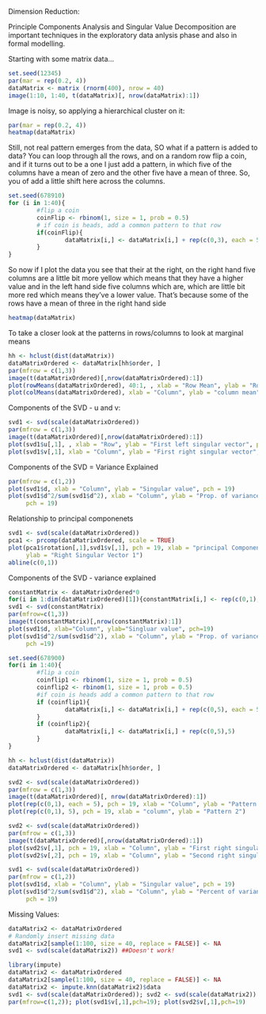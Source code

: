 Dimension Reduction:

Principle Components Analysis and Singular Value Decomposition are important techniques in the exploratory data anlysis phase and also in formal modelling. 

Starting with some matrix data...

```r
set.seed(12345)
par(mar = rep(0.2, 4))
dataMatrix <- matrix (rnorm(400), nrow = 40)
image(1:10, 1:40, t(dataMatrix)[, nrow(dataMatrix):1])
```

Image is noisy, so applying a hierarchical cluster on it:

```r
par(mar = rep(0.2, 4))
heatmap(dataMatrix)
```

Still, not real pattern emerges from the data, SO what if a pattern is added to data? You can loop through all the rows, and on a random row flip a coin, and if it turns out to be a one I just add a pattern, in which five of the columns have a mean of zero and the other five have a mean of three. So, you of add a little shift here across the columns.

```r
set.seed(678910)
for (i in 1:40){
        #flip a coin
        coinFlip <- rbinom(1, size = 1, prob = 0.5)
        # if coin is heads, add a common pattern to that row
        if(coinFlip){
                dataMatrix[i,] <- dataMatrix[i,] + rep(c(0,3), each = 5)
        }
}
```

So now if I plot the data you see that their at the right, on the right hand five columns are a little bit more yellow which means that they have a higher value and in the left hand side five columns which are, which are little bit more red which means they've a lower value. That's because some of the rows have a mean of three in the right hand side 

```r
heatmap(dataMatrix)
```

To take a closer look at the patterns in rows/columns to look at marginal means

```r
hh <- hclust(dist(dataMatrix))
dataMatrixOrdered <- dataMatrix[hh$order, ]
par(mfrow = c(1,3))
image(t(dataMatrixOrdered)[,nrow(dataMatrixOrdered):1])
plot(rowMeans(dataMatrixOrdered), 40:1, , xlab = "Row Mean", ylab = "Row", pch = 19)
plot(colMeans(dataMatrixOrdered), xlab = "Column", ylab = "column mean", pch = 19)

```

Components of the SVD - u and v:

```r
svd1 <- svd(scale(dataMatrixOrdered))
par(mfrow = c(1,3))
image(t(dataMatrixOrdered)[,nrow(dataMatrixOrdered):1])
plot(svd1$u[,1], , xlab = "Row", ylab = "First left singular vector", pch = 19)
plot(svd1$v[,1], xlab = "Column", ylab = "First right singular vector", pch = 19)

```

Components of the SVD = Variance Explained

```r
par(mfrow = c(1,2))
plot(svd1$d, xlab = "Column", ylab = "Singular value", pch = 19)
plot(svd1$d^2/sum(svd1$d^2), xlab = "Column", ylab = "Prop. of variance explained", 
     pch = 19)
```

Relationship to principal componenets

```r
svd1 <- svd(scale(dataMatrixOrdered))
pca1 <- prcomp(dataMatrixOrdered, scale = TRUE)
plot(pca1$rotation[,1],svd1$v[,1], pch = 19, xlab = "principal Component 1",
     ylab = "Right Singular Vector 1")
abline(c(0,1))
```

Components of the SVD - variance explained

```r
constantMatrix <- dataMatrixOrdered*0
for(i in 1:dim(dataMatrixOrdered)[1]){constantMatrix[i,] <- rep(c(0,1), each=5)}
svd1 <- svd(constantMatrix)
par(mfrow=c(1,3))
image(t(constantMatrix)[,nrow(constantMatrix):1])
plot(svd1$d, xlab="Column", ylab="Singluar value", pch=19)
plot(svd1$d^2/sum(svd1$d^2), xlab = "Column", ylab = "Prop. of variance explained", 
     pch =19)
```

```r
set.seed(678900)
for(i in 1:40){
        #flip a coin
        coinflip1 <- rbinom(1, size = 1, prob = 0.5)
        coinflip2 <- rbinom(1, size = 1, prob = 0.5)
        #if coin is heads add a common pattern to that row
        if (coinflip1){
                dataMatrix[i,] <- dataMatrix[i,] + rep(c(0,5), each = 5)
        }
        if (coinflip2){
                dataMatrix[i,] <- dataMatrix[i,] + rep(c(0,5),5)
        }
}

hh <- hclust(dist(dataMatrix))
dataMatrixOrdered <- dataMatrix[hh$order, ]

svd2 <- svd(scale(dataMatrixOrdered))
par(mfrow = c(1,3))
image(t(dataMatrixOrdered)[, nrow(dataMatrixOrdered):1])
plot(rep(c(0,1), each = 5), pch = 19, xlab = "Column", ylab = "Pattern 1")
plot(rep(c(0,1), 5), pch = 19, xlab = "column", ylab = "Pattern 2")
```

```r
svd2 <- svd(scale(dataMatrixOrdered))
par(mfrow = c(1,3))
image(t(dataMatrixOrdered)[,nrow(dataMatrixOrdered):1])
plot(svd2$v[,1], pch = 19, xlab = "Column", ylab = "First right singular vector")
plot(svd2$v[,2], pch = 19, xlab = "Column", ylab = "Second right singular vector")
```

```r
svd1 <- svd(scale(dataMatrixOrdered))
par(mfrow = c(1,2))
plot(svd1$d, xlab = "Column", ylab = "Singular value", pch = 19)
plot(svd1$d^2/sum(svd1$d^2), xlab = "Column", ylab = "Percent of variance explained",
     pch = 19)
```

Missing Values:

```r
dataMatrix2 <- dataMatrixOrdered
# Randomly insert missing data
dataMatrix2[sample(1:100, size = 40, replace = FALSE)] <- NA
svd1 <- svd(scale(dataMatrix2)) ##Doesn't work!
```

```r
library(impute) 
dataMatrix2 <- dataMatrixOrdered
dataMatrix2[sample(1:100, size = 40, replace = FALSE)] <- NA
dataMatrix2 <- impute.knn(dataMatrix2)$data
svd1 <- svd(scale(dataMatrixOrdered)); svd2 <- svd(scale(dataMatrix2))
par(mfrow=c(1,2)); plot(svd1$v[,1],pch=19); plot(svd2$v[,1],pch=19)
```

